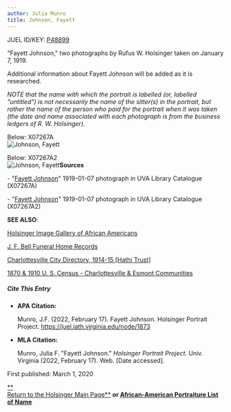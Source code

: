 ```yaml
---
author: Julia Munro
title: Johnson, Fayett
---
```

JUEL ID/KEY: [P48899](http://juel.iath.virginia.edu/public_person?person=48899 "P48899")

"Fayett Johnson," two photographs by Rufus W. Holsinger taken on January 7, 1919.

Additional information about Fayett Johnson will be added as it is researched. 

_NOTE that the name with which the portrait is labelled (or, labelled "untitled") is not necessarily the name of the sitter(s) in the portrait, but rather the name of the person who paid for the portrait when it was taken (the date and name associated with each photograph is from the business ledgers of R. W. Holsinger)._

Below: X07267A  
![Johnson, Fayett](https://iiif.lib.virginia.edu/iiif/uva-lib:1050412/full/1000,1337/0/default.jpg "Johnson, Fayett")

Below: X07267A2  
![Johnson, Fayett](https://iiif.lib.virginia.edu/iiif/uva-lib:1050413/full/1000,1337/0/default.jpg "Johnson, Fayett")**Sources**

\- "[Fayett Johnson](https://search.lib.virginia.edu/catalog/uva-lib:1050412#?c=0&m=0&s=0&cv=0&xywh=-1259%2C-1%2C5365%2C3978 "Johnson, Fayett")" 1919-01-07 photograph in UVA Library Catalogue (X07267A) 

\- "[Fayett Johnson](https://search.lib.virginia.edu/catalog/uva-lib:1050413#?c=0&m=0&s=0&cv=0&xywh=-1220%2C-172%2C4068%2C3016 "Johnson, Fayett")" 1919-01-07 photograph in UVA Library Catalogue (X07267A2)  

**SEE ALSO**:

[Holsinger Image Gallery of African Americans](http://rwholsingerphotos.org/images.php "Holsinger Image Gallery of African Americans")

[J. F. Bell Funeral Home Records](http://www2.vcdh.virginia.edu/afam/raceandplace/perl_scripts/funeral_search.html "J. F. Bell Funeral Home Database")

[Charlottesville City Directory, 1914-15 \[Hathi Trust\]](https://catalog.hathitrust.org/Record/101954103 "Charlottesville City Directory, 1914-15") 

[1870 & 1910 U. S. Census - Charlottesville & Esmont Communities](http://www2.vcdh.virginia.edu/afam/raceandplace/census/search_both.html "1870 & 1910 U. S. Census: Charlottesville and Esmont Communities")

##### **Cite This Entry**

*   **APA Citation:**
    
    Munro, J.F. (2022, February 17). Fayett Johnson. Holsinger Portrait Project. https://juel.iath.virginia.edu/node/1873
    
*   **MLA Citation:**
    
    Munro, Julia F. "Fayett Johnson." _Holsinger Portrait Project_. Univ. Virginia (2022, February 17). Web. \[Date accessed\].
    

  
First published: March 1, 2020     

[**  
Return to the Holsinger Main Page**](http://juel.iath.virginia.edu/node/980) **or [African-American Portraiture List of Name](http://juel.iath.virginia.edu/node/996)**